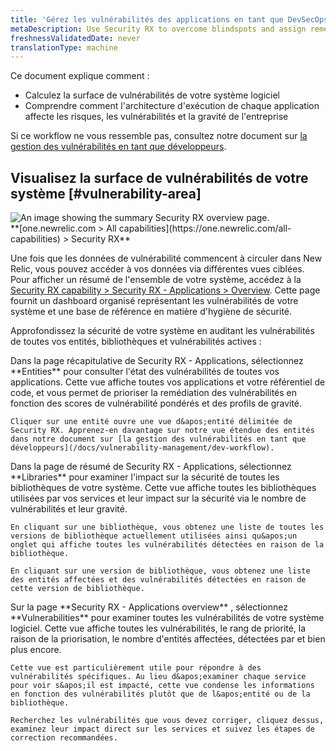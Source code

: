 ```yaml
---
title: 'Gérez les vulnérabilités des applications en tant que DevSecOps, plateforme ou équipe de sécurité'
metaDescription: Use Security RX to overcome blindspots and assign remediation to developers as a security team.
freshnessValidatedDate: never
translationType: machine
---
```


Ce document explique comment :

* Calculez la surface de vulnérabilités de votre système logiciel
* Comprendre comment l&apos;architecture d&apos;exécution de chaque application affecte les risques, les vulnérabilités et la gravité de l&apos;entreprise

Si ce workflow ne vous ressemble pas, consultez notre document sur [la gestion des vulnérabilités en tant que développeurs](/docs/vulnerability-management/dev-workflow).

## Visualisez la surface de vulnérabilités de votre système [#vulnerability-area]

<img title="Security RX overview" alt="An image showing the summary Security RX overview page." src="/images/security_app-overview.webp" />

<figcaption>
  <DNT>
    **[one.newrelic.com &gt; All capabilities](https://one.newrelic.com/all-capabilities) &gt; Security RX**
  </DNT>
</figcaption>

Une fois que les données de vulnérabilité commencent à circuler dans New Relic, vous pouvez accéder à vos données via différentes vues ciblées. Pour afficher un résumé de l&apos;ensemble de votre système, accédez à la [Security RX capability &gt; Security RX - Applications &gt; Overview](https://one.newrelic.com/vulnerability-management/apm-summary). Cette page fournit un dashboard organisé représentant les vulnérabilités de votre système et une base de référence en matière d&apos;hygiène de sécurité.

Approfondissez la sécurité de votre système en auditant les vulnérabilités de toutes vos entités, bibliothèques et vulnérabilités actives :

<CollapserGroup>
  <Collapser className="freq-link" id="entity" title="Gérez les vulnérabilités de toutes vos entités">
    Dans la page récapitulative de Security RX - Applications, sélectionnez <DNT>**Entities**</DNT> pour consulter l&apos;état des vulnérabilités de toutes vos applications. Cette vue affiche toutes vos applications et votre référentiel de code, et vous permet de prioriser la remédiation des vulnérabilités en fonction des scores de vulnérabilité pondérés et des profils de gravité.

    Cliquer sur une entité ouvre une vue d&apos;entité délimitée de Security RX. Apprenez-en davantage sur notre vue étendue des entités dans notre document sur [la gestion des vulnérabilités en tant que développeurs](/docs/vulnerability-management/dev-workflow).
  </Collapser>

  <Collapser className="freq-link" id="library" title="Comprendre l'impact sécuritaire de la bibliothèque">
    Dans la page de résumé de Security RX - Applications, sélectionnez <DNT>**Libraries**</DNT> pour examiner l&apos;impact sur la sécurité de toutes les bibliothèques de votre système. Cette vue affiche toutes les bibliothèques utilisées par vos services et leur impact sur la sécurité via le nombre de vulnérabilités et leur gravité.

    En cliquant sur une bibliothèque, vous obtenez une liste de toutes les versions de bibliothèque actuellement utilisées ainsi qu&apos;un onglet qui affiche toutes les vulnérabilités détectées en raison de la bibliothèque.

    En cliquant sur une version de bibliothèque, vous obtenez une liste des entités affectées et des vulnérabilités détectées en raison de cette version de bibliothèque.
  </Collapser>

  <Collapser className="freq-link" id="vuln" title="Gérer des vulnérabilités spécifiques">
    Sur la page <DNT>**Security RX - Applications overview**</DNT> , sélectionnez <DNT>**Vulnerabilities**</DNT> pour examiner toutes les vulnérabilités de votre système logiciel. Cette vue affiche toutes les vulnérabilités, le rang de priorité, la raison de la priorisation, le nombre d&apos;entités affectées, détectées par et bien plus encore.

    Cette vue est particulièrement utile pour répondre à des vulnérabilités spécifiques. Au lieu d&apos;examiner chaque service pour voir s&apos;il est impacté, cette vue condense les informations en fonction des vulnérabilités plutôt que de l&apos;entité ou de la bibliothèque.

    Recherchez les vulnérabilités que vous devez corriger, cliquez dessus, examinez leur impact direct sur les services et suivez les étapes de correction recommandées.
  </Collapser>
</CollapserGroup>